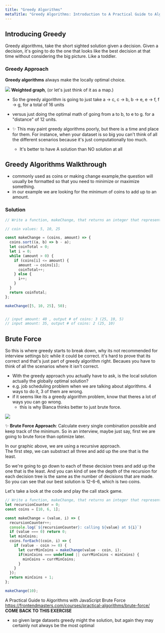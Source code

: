 ```yaml
---
title: "Greedy Algorithms"
metaTitle: "Greedy Algorithms: Introduction to A Practical Guide to Algorithms with JavaScript from Frontend Masters"
---
```

 
## Introducing Greedy
Greedy algorithms, take the short sighted solution given a decision. Given a decision, it's going to do the one that looks like the best decision at that time without considering the big picture. Like a toddler. 

### Greedy Approach
**Greedy algorithms** always make the locally optimal choice.

![](https://user-images.githubusercontent.com/5563119/69505795-91373900-0ee0-11ea-8e82-255420db8621.png)
**Weighted graph**, (or let's just think of it as a map.)
- So the greedy algorithm is going to just take a -> c, c -> b, b -> e, e -> f, f -> g, for a total of 16 units   
- versus just doing the optimal math of going from a to b, to e to g. for a "distance" of 12 units.  

- ✨ This may paint greedy algorithms poorly, but there is a time and place for them. For instance, when your dataset is so big you can't think of all the different scenarios because it's just computationally too much.  
    - It's better to have A solution than NO solution at all

## Greedy Algorithms Walkthrough
- commonly used as coins or making change example,the question will usually be formatted so that you need to minimize or maximize something.
- in our example we are looking for the minimum of coins to add up to an amount. 

### Solution 
```js
// Write a function, makeChange, that returns an integer that represents the least number of coins that add up to an amount where the amount is always divisible by 5.

// coin values: 5, 10, 25

const makeChange = (coins, amount) => {
  coins.sort((a, b) => b - a);
  let coinTotal = 0;
  let i = 0;
  while (amount > 0) {
    if (coins[i] <= amount) {
      amount -= coins[i];
      coinTotal++;
    } else {
      i++;
    }
  }
  return coinTotal;
};

makeChange([5, 10, 25], 50);


// input amount: 40 , output # of coins: 3 (25, 10, 5)
// input amount: 35, output # of coins: 2 (25, 10) 
```
## Brute Force
So this is where greedy starts to break down, why its not recommended for interview settings b/c while it could be correct. it's hard to prove that its correct and that's just part of greedy algorithm right. Becaues you have to think of all the scenarios where it isn't correct. 
- With the greedy approach you actually have to ask, is the local solution actually the globally optimal solution?
- e.g. job scheduling problem when we are talking about algorithms. 4 ways to do it, 3 of them are wrong.
- if it seems like its a greedy algorithm problem, know that theres a lot of ways you can go wrong. 
    - this is why Bianca thinks better to just brute force.

![](https://user-images.githubusercontent.com/5563119/69506168-40c0db00-0ee2-11ea-83c9-10bf962c15ae.png)

✨ **Brute Force Approach**: Calculate every single combination possible and keep track of the minimum.
So in an interview, maybe just say, first we are going to brute force than optimize later. 

In our graphic above, we are using a recursive approach.   
The first step, we can substract all three and add up the one that is the least. 

So we're going to go down to each of these decision trees and add up the one that is the least. And you can kind of see the depth of the recursion for 
each decision tree is the same as the number of decisions that are made. So you can see that our best solution is 12-6-6, which is two coins. 

Let's take a look at the code and play the call stack game. 

```js
// Write a function, makeChange, that returns an integer that represents the least number of coins that add up to the amount, n.
let recursionCounter = 0;
const coins = [10, 6, 1];

const makeChange = (value, i) => {
  recursionCounter++;
  console.log(`${recursionCounter}: calling ${value} at ${i}`)
  if (value === 0) return 0;
  let minCoins;
  coins.forEach((coin, i) => {
    if (value - coin >= 0) {
      let currMinCoins = makeChange(value - coin, i);
      if(minCoins === undefined || currMinCoins < minCoins) {
        minCoins = currMinCoins;
      }
    }
  });
  return minCoins + 1;
};

makeChange(10);
```
A Practical Guide to Algorithms with JavaScript Brute Force 
https://frontendmasters.com/courses/practical-algorithms/brute-force/
**COME BACK TO THIS EXERCISE**
- so given large datasets greedy might the solution, but again they may certainly not always be the most optimal 
